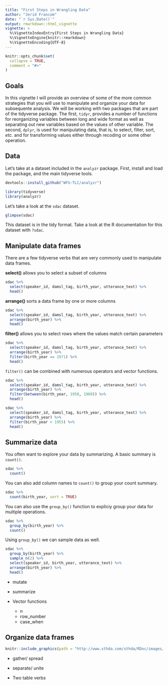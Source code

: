 ```yaml
---
title: "First Steps in Wrangling Data"
author: "Jerid Francom"
date: "`r Sys.Date()`"
output: rmarkdown::html_vignette
vignette: >
  %\VignetteIndexEntry{First Steps in Wrangling Data}
  %\VignetteEngine{knitr::rmarkdown}
  %\VignetteEncoding{UTF-8}
---
```


<!-- NOTES:

- make sure to review what the participants will be reading for this week.
- check for good examples that already exist
- consider an example that I have some experience with, say a language case. 

-->


```r
knitr::opts_chunk$set(
  collapse = TRUE,
  comment = "#>"
)
```

## Goals

In this vignette I will provide an overview of some of the more common strategies that you will use to manipulate and organize your data for subsequente analysis. We will be working with two packages that are part of the tidyverse package. The first, `tidyr`, provides a number of functions for reorganizing variables between long and wide format as well as separating out new variables based on the values of other variable. The second, `dplyr`, is used for manipulating data, that is, to select, filter, sort, *etc.* and for transforming values either through recoding or some other operation. 

## Data

<!-- NOTES:

LDC release: https://catalog.ldc.upenn.edu/LDC97S62

LDC docs: https://catalog.ldc.upenn.edu/docs/LDC97S62/
  - Metadata: https://catalog.ldc.upenn.edu/docs/LDC97S62/caller_tab.csv 

-->

Let's take at a dataset included in the `analyzr` package. First, install and load the package, and the main tidyverse tools. 

```r
devtools::install_github("WFU-TLC/analyzr")
```

```r
library(tidyverse)
library(analyzr)
```

Let's take a look at the `sdac` dataset. 

```r
glimpse(sdac)
```

This dataset is in the tidy format. Take a look at the R documentation for this dataset with `?sdac`. 


## Manipulate data frames

There are a few tidyverse verbs that are very commonly used to manipulate data frames. 

**select()** allows you to select a subset of columns

```r
sdac %>% 
  select(speaker_id, damsl_tag, birth_year, utterance_text) %>% 
  head()
```


**arrange()** sorts a data frame by one or more columns

```r
sdac %>% 
  select(speaker_id, damsl_tag, birth_year, utterance_text) %>%
  arrange(birth_year) %>% 
  head()
```

**filter()** allows you to select rows where the values match certain parameters

```r
sdac %>% 
  select(speaker_id, damsl_tag, birth_year, utterance_text) %>%
  arrange(birth_year) %>% 
  filter(birth_year == 1971) %>% 
  head()
```

`filter()` can be combined with numerous operators and vector functions. 

```r
sdac %>% 
  select(speaker_id, damsl_tag, birth_year, utterance_text) %>%
  arrange(birth_year) %>% 
  filter(between(birth_year, 1950, 1969)) %>% 
  head()
```

```r
sdac %>% 
  select(speaker_id, damsl_tag, birth_year, utterance_text) %>%
  arrange(birth_year) %>% 
  filter(birth_year > 1955) %>% 
  head()
```

## Summarize data

You often want to explore your data by summarizing. A basic summary is `count()`. 

```r
sdac %>% 
  count()
```

You can also add column names to `count()` to group your count summary. 

```r
sdac %>% 
  count(birth_year, sort = TRUE)
```

You can also use the `group_by()` function to expliciy group your data for multiple operations. 

```r
sdac %>% 
  group_by(birth_year) %>% 
  count()
```

Using `group_by()` we can sample data as well.

```r
sdac %>% 
  group_by(birth_year) %>% 
  sample_n(2) %>% 
  select(speaker_id, birth_year, utterance_text) %>% 
  arrange(birth_year) %>% 
  head()
```

- mutate
- summarize

- Vector functions
  - n
  - row_number
  - case_when

## Organize data frames

```r
knitr::include_graphics(path = "http://www.sthda.com/sthda/RDoc/images/tidyr.png")
```

- gather/ spread
- separate/ unite


- Two table verbs



